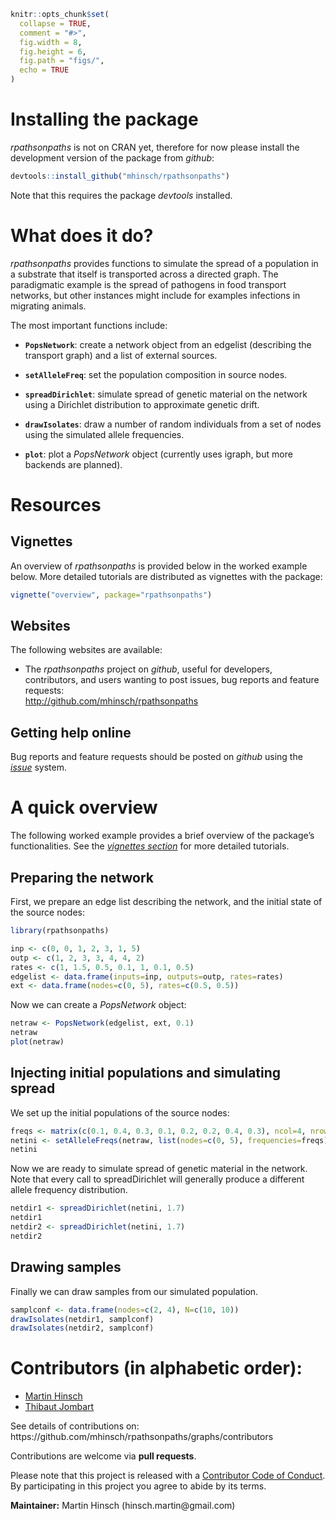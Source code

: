 
```r
knitr::opts_chunk$set(
  collapse = TRUE,
  comment = "#>",
  fig.width = 8,
  fig.height = 6,
  fig.path = "figs/",
  echo = TRUE
)

```


# Installing the package

*rpathsonpaths* is not on CRAN yet, therefore for now please install the development version of the package from *github*:
```r
devtools::install_github("mhinsch/rpathsonpaths")
```

Note that this requires the package *devtools* installed.


# What does it do?

*rpathsonpaths* provides functions to simulate the spread of a population in a substrate that itself is transported across
a directed graph. The paradigmatic example is the spread of pathogens in food transport networks, but other instances might
include for examples infections in migrating animals.


The most important functions include:

- **`PopsNetwork`**: create a network object from an edgelist (describing the transport graph) and a list of external sources.

- **`setAlleleFreq`**: set the population composition in source nodes.

- **`spreadDirichlet`**: simulate spread of genetic material on the network using a Dirichlet distribution to approximate genetic drift.

- **`drawIsolates`**: draw a number of random individuals from a set of nodes using the simulated allele frequencies.

- **`plot`**: plot a *PopsNetwork* object (currently uses igraph, but more backends are planned).


# Resources

## Vignettes

An overview of *rpathsonpaths* is provided below in the worked example below.
More detailed tutorials are distributed as vignettes with the package:
```r
vignette("overview", package="rpathsonpaths")
```


## Websites

The following websites are available:

- The *rpathsonpaths* project on *github*, useful for developers, contributors, and users wanting to post issues, bug reports and feature requests: <br>
[http://github.com/mhinsch/rpathsonpaths](http://github.com/reconhub/rpathsonpaths)


## Getting help online

Bug reports and feature requests should be posted on *github* using the [*issue*](http://github.com/mhinsch/rpathsonpaths/issues) system. 


# A quick overview

The following worked example provides a brief overview of the package's
functionalities. See the [*vignettes section*](#vignettes) for more detailed tutorials.


## Preparing the network


First, we prepare an edge list describing the network, and the initial state of the source nodes:

```r
library(rpathsonpaths)

inp <- c(0, 0, 1, 2, 3, 1, 5)
outp <- c(1, 2, 3, 3, 4, 4, 2)
rates <- c(1, 1.5, 0.5, 0.1, 1, 0.1, 0.5)
edgelist <- data.frame(inputs=inp, outputs=outp, rates=rates)
ext <- data.frame(nodes=c(0, 5), rates=c(0.5, 0.5))

```

Now we can create a *PopsNetwork* object:

```r

netraw <- PopsNetwork(edgelist, ext, 0.1)
netraw
plot(netraw)

```


## Injecting initial populations and simulating spread

We set up the initial populations of the source nodes:

```r
freqs <- matrix(c(0.1, 0.4, 0.3, 0.1, 0.2, 0.2, 0.4, 0.3), ncol=4, nrow=2)
netini <- setAlleleFreqs(netraw, list(nodes=c(0, 5), frequencies=freqs))
netini

```

Now we are ready to simulate spread of genetic material in the network. Note that every call to spreadDirichlet
will generally produce a different allele frequency distribution.

```r
netdir1 <- spreadDirichlet(netini, 1.7)
netdir1
netdir2 <- spreadDirichlet(netini, 1.7)
netdir2
```


## Drawing samples

Finally we can draw samples from our simulated population.

```r
samplconf <- data.frame(nodes=c(2, 4), N=c(10, 10))
drawIsolates(netdir1, samplconf)
drawIsolates(netdir2, samplconf)

```




# Contributors (in alphabetic order):
- [Martin Hinsch](https://github.com/mhinsch)
- [Thibaut Jombart](https://github.com/thibautjombart)

See details of contributions on:
<br>
https://github.com/mhinsch/rpathsonpaths/graphs/contributors


Contributions are welcome via **pull requests**.

Please note that this project is released with a [Contributor Code of Conduct](CONDUCT.md). By participating in this project you agree to abide by its terms.

**Maintainer:** Martin Hinsch (hinsch.martin@gmail.com)
